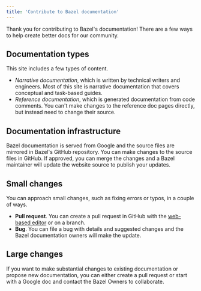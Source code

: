 ```yaml
---
title: 'Contribute to Bazel documentation'
---
```



Thank you for contributing to Bazel's documentation! There are a few ways to
help create better docs for our community.

## Documentation types

This site includes a few types of content.

 - *Narrative documentation*, which is written by technical writers and
   engineers. Most of this site is narrative documentation that covers
   conceptual and task-based guides.
 - *Reference documentation*, which is generated documentation from code comments.
   You can't make changes to the reference doc pages directly, but instead need
   to change their source.

## Documentation infrastructure

Bazel documentation is served from Google and the source files are mirrored in
Bazel's GitHub repository. You can make changes to the source files in GitHub.
If approved, you can merge the changes and a Bazel maintainer will update the
website source to publish your updates.


## Small changes

You can approach small changes, such as fixing errors or typos, in a couple of
ways.

 - **Pull request**. You can create a pull request in GitHub with the
   [web-based editor](https://docs.github.com/repositories/working-with-files/managing-files/editing-files) or on a branch.
 - **Bug**. You can file a bug with details and suggested changes and the Bazel
   documentation owners will make the update.

## Large changes

If you want to make substantial changes to existing documentation or propose
new documentation, you can either create a pull request or start with a Google
doc and contact the Bazel Owners to collaborate.
